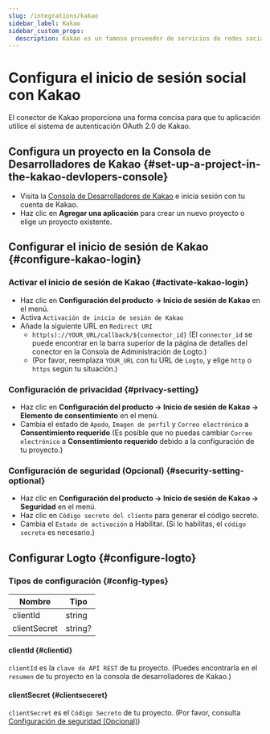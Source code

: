 ```yaml
---
slug: /integrations/kakao
sidebar_label: Kakao
sidebar_custom_props:
  description: Kakao es un famoso proveedor de servicios de redes sociales en Corea del Sur.
---
```



# Configura el inicio de sesión social con Kakao

El conector de Kakao proporciona una forma concisa para que tu aplicación utilice el sistema de autenticación OAuth 2.0 de Kakao.

<GuideTip />

## Configura un proyecto en la Consola de Desarrolladores de Kakao \{#set-up-a-project-in-the-kakao-devlopers-console}

- Visita la [Consola de Desarrolladores de Kakao](https://developers.kakao.com/console/app) e inicia sesión con tu cuenta de Kakao.
- Haz clic en **Agregar una aplicación** para crear un nuevo proyecto o elige un proyecto existente.

## Configurar el inicio de sesión de Kakao \{#configure-kakao-login}

### Activar el inicio de sesión de Kakao \{#activate-kakao-login}

- Haz clic en **Configuración del producto -> Inicio de sesión de Kakao** en el menú.
- Activa `Activación de inicio de sesión de Kakao`
- Añade la siguiente URL en `Redirect URI`
  - `http(s)://YOUR_URL/callback/${connector_id}` (El `connector_id` se puede encontrar en la barra superior de la página de detalles del conector en la Consola de Administración de Logto.)
  - (Por favor, reemplaza `YOUR_URL` con tu URL de `Logto`, y elige `http` o `https` según tu situación.)

### Configuración de privacidad \{#privacy-setting}

- Haz clic en **Configuración del producto -> Inicio de sesión de Kakao -> Elemento de consentimiento** en el menú.
- Cambia el estado de `Apodo`, `Imagen de perfil` y `Correo electrónico` a **Consentimiento requerido** (Es posible que no puedas cambiar `Correo electrónico` a **Consentimiento requerido** debido a la configuración de tu proyecto.)

### Configuración de seguridad (Opcional) \{#security-setting-optional}

- Haz clic en **Configuración del producto -> Inicio de sesión de Kakao -> Seguridad** en el menú.
- Haz clic en `Código secreto del cliente` para generar el código secreto.
- Cambia el `Estado de activación` a Habilitar. (Si lo habilitas, el `código secreto` es necesario.)

## Configurar Logto \{#configure-logto}

### Tipos de configuración \{#config-types}

| Nombre       | Tipo    |
| ------------ | ------- |
| clientId     | string  |
| clientSecret | string? |

#### clientId \{#clientid}

`clientId` es la `clave de API REST` de tu proyecto.
(Puedes encontrarla en el `resumen` de tu proyecto en la consola de desarrolladores de Kakao.)

#### clientSecret \{#clientseceret}

`clientSecret` es el `Código Secreto` de tu proyecto.
(Por favor, consulta [Configuración de seguridad (Opcional)](#security-setting-optional))
